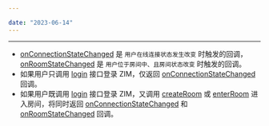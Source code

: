 ```yaml
---

date: "2023-06-14"
---
```


<Title>ZIM SDK 中的 onConnectionStateChanged 回调与 onRoomStateChanged 回调的区别是什么？分别在什么情况下触发？</Title>



- - -

- [onConnectionStateChanged](https://doc-zh.zego.im/article/api?doc=zim_API~java_android~class~ZIMEventHandler#on-connection-state-changed) 是 `用户在线连接状态发生改变` 时触发的回调，[onRoomStateChanged](https://doc-zh.zego.im/article/api?doc=zim_API~java_android~class~ZIMEventHandler#on-room-state-changed) 是 `用户位于房间中、且房间状态改变` 时触发的回调。
- 如果用户只调用 [login](https://doc-zh.zego.im/article/api?doc=zim_API~java_android~class~ZIM#login-1) 接口登录 ZIM，仅返回 [onConnectionStateChanged](https://doc-zh.zego.im/article/api?doc=zim_API~java_android~class~ZIMEventHandler#on-connection-state-changed) 回调。
- 如果用户既调用 [login](https://doc-zh.zego.im/article/api?doc=zim_API~java_android~class~ZIM#login-1) 接口登录 ZIM，又调用 [createRoom](https://doc-zh.zego.im/article/api?doc=zim_API~java_android~class~ZIM#create-room-1) 或 [enterRoom](https://doc-zh.zego.im/article/api?doc=zim_API~java_android~class~ZIM#enter-room) 进入房间，将同时返回 [onConnectionStateChanged](https://doc-zh.zego.im/article/api?doc=zim_API~java_android~class~ZIMEventHandler#on-connection-state-changed) 和 [onRoomStateChanged](https://doc-zh.zego.im/article/api?doc=zim_API~java_android~class~ZIMEventHandler#on-room-state-changed) 回调。